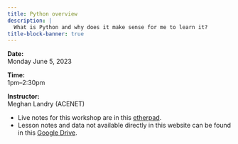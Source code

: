 ```yaml
---
title: Python overview
description: |
  What is Python and why does it make sense for me to learn it?
title-block-banner: true
---
```


:::{.topdef}

**Date:** \
Monday June 5, 2023

**Time:** \
1pm–2:30pm

**Instructor:** \
Meghan Landry (ACENET)

:::

:::{.info}

- Live notes for this workshop are in this [etherpad](https://etherpad.wikimedia.org/p/Wy2XcLdS9pgIkg-_p_ZZ).
- Lesson notes and data not available directly in this website can be found in this [Google Drive](https://drive.google.com/drive/folders/1h9fVy4EZkMQ0Y6C-70sN8-vjQyEKUYiI).

:::
